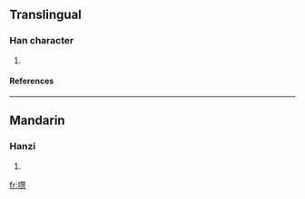 ==Translingual==
===Han character===
{{Han char|rn=30|rad=口|as=15|sn=18|four=|canj=口手十心 (RQJP)}}
# {{defn|Han|sort=口15}}
====References====
{{Han ref|kx=0212.350|dkj=04510|dj=0435.190|hdz=10698.110|uh=5696|ud=22166}}
----
==Mandarin==
===Hanzi===
{{cmn-hanzi|pin=[[huì]] (hui4)|wg=hui<sup>4</sup>}}
# {{defn|Mandarin}}

[[fr:嚖]]